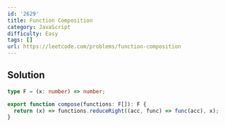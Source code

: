 ```yaml
---
id: '2629'
title: Function Composition
category: JavaScript
difficulty: Easy
tags: []
url: https://leetcode.com/problems/function-composition
---
```


## Solution

```typescript filename="solution.ts" copy
type F = (x: number) => number;

export function compose(functions: F[]): F {
  return (x) => functions.reduceRight((acc, func) => func(acc), x);
}
```

